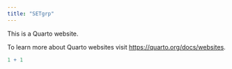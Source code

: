 ```yaml
---
title: "SETgrp"
---
```


This is a Quarto website.

To learn more about Quarto websites visit <https://quarto.org/docs/websites>.

```r
1 + 1
```
